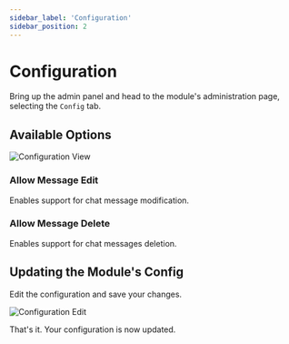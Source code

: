 ```yaml
---
sidebar_label: 'Configuration'
sidebar_position: 2
---
```


# Configuration

Bring up the admin panel and head to the module's administration page, 
selecting the `Config` tab.

## Available Options

![Configuration View](/v0.15/modules/chat/admin/config_view.png)

### Allow Message Edit

Enables support for chat message modification.

### Allow Message Delete

Enables support for chat messages deletion.

## Updating the Module's Config

Edit the configuration and save your changes.

![Configuration Edit](/v0.15/modules/chat/admin/config_edit.png)

That's it. Your configuration is now updated.
